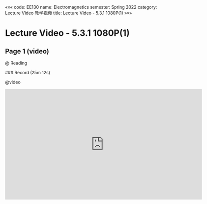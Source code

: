 «««
code: EE130
name: Electromagnetics
semester: Spring 2022
category: Lecture Video 教学视频
title: Lecture Video - 5.3.1 1080P(1)
»»»

# Lecture Video - 5.3.1 1080P(1)

## Page 1 (video)

@ Reading

<div class="markdown-body">
### Record (25m 12s)
</div>

@video

<iframe src="https://sbbrisk.com/e/8a6v6kw085vx.html" frameborder=0 marginwidth=0 marginheight=0 scrolling=no width=640 height=360 allowfullscreen></iframe>
